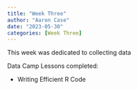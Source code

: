 ```yaml
---
title: "Week Three"
author: "Aaron Case"
date: "2023-05-30"
categories: [Week Three]
---
```


This week was dedicated to collecting data \

Data Camp Lessons completed:

-   Writing Efficient R Code
